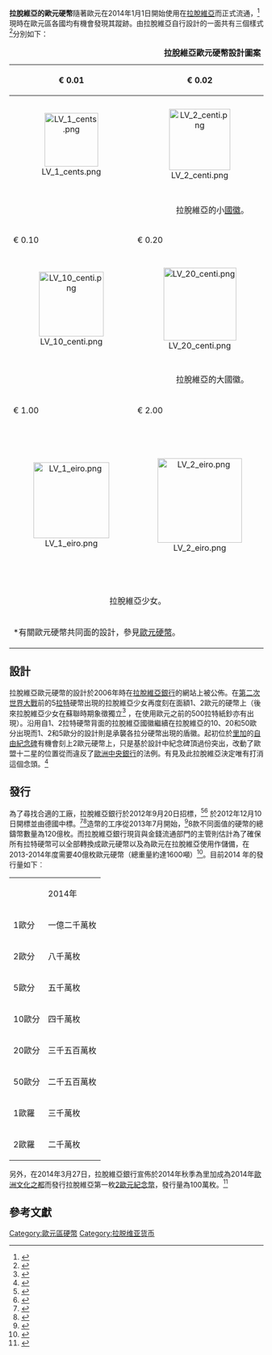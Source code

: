 '''拉脫維亞的歐元硬幣'''隨著歐元在2014年1月1日開始使用在[[拉脫維亞|拉脫維亞]]而正式流通，<ref>{{cite web|url=http://www.ec.europa.eu/economy_finance/euro/countries/latvia_en.htm|title=Latvia and the euro|publisher=[[歐盟委員會|歐盟委員會]]|date=2014-04-08|accessdate=2014-05-15|archive-date=2016-11-04|archive-url=https://web.archive.org/web/20161104160633/http://ec.europa.eu/economy_finance/euro/countries/latvia_en.htm}}</ref>現時在歐元區各國均有機會發現其蹤跡。由拉脫維亞自行設計的一面共有三個樣式<ref name="latbank">{{cite web| url=http://www.bank.lv/eng/main/all/sapinfo/coin_genesis/| title=The Origins of Euro Coins: Latvia| publisher=拉脫維亞銀行| accessdate=2014-05-15| deadurl=yes| archiveurl=https://web.archive.org/web/20090410183024/http://www.bank.lv/eng/main/all/sapinfo/coin_genesis/| archivedate=2009-04-10}}</ref>分別如下：
{| border="2" cellpadding="4" cellspacing="0" style="margin: 1em 1em 1em 0; border: 1px #aaa solid; border-collapse: collapse;font-size: 96%;" 
|+ '''拉脫維亞歐元硬幣設計圖案'''
|- style="background:#CCCCCC"
! € 0.01
! € 0.02
! € 0.05
|-
| <center>[[File:LV_1_cents.png|106px]]</center>
| <center>[[File:LV_2_centi.png|121px]]</center>
| <center>[[File:LV_5_centi.png|137px]]</center>
|- 
| colspan=3 | <center>拉脫維亞的小[[拉脫維亞國徽|國徽]]。</center>
|- style="background:#CCCCCC"
! € 0.10
! € 0.20
! € 0.50
|-
| <center>[[File:LV_10_centi.png|128px]]</center>
| <center>[[File:LV_20_centi.png|144px]]</center>
| <center>[[File:LV_50_centi.png|157px]]</center>
|- 
| colspan=3 | <center>拉脫維亞的大國徽。</center> 
|- style="background:#CCCCCC"
! € 1.00
! € 2.00
! 2歐羅幣緣
|- 
| <center>[[File:LV_1_eiro.png|150px]]</center>
| <center>[[File:LV_2_eiro.png|167px]]</center>
| style="border-bottom:1px solid white;" | [[File:2_eiro_LV_josta.jpg|200px]]<center>[[上帝保祐拉脫維亞|Dievs svētī Latviju]]<br><small>天佑拉脫維亞</small></center>
|- 
| colspan=2 | <center>拉脫維亞少女。</center>
| style="border-top:1px solid white;" |  
|-
| colspan=3 |*有關歐元硬幣共同面的設計，參見[[歐元硬幣|歐元硬幣]]。
|}

==設計==
拉脫維亞歐元硬幣的設計於2006年時在[[拉脫維亞銀行|拉脫維亞銀行]]的網站上被公佈。在[[第二次世界大戰|第二次世界大戰]]前的5[[拉脫維亞拉特|拉特]]硬幣出現的拉脫維亞少女再度刻在面額1、2歐元的硬幣上（後來拉脫維亞少女在蘇聯時期象徵獨立<ref>{{cite web |url=http://www.bank.lv/en/eu-and-euro/publications/pasakumi/the-third-rebirth-of-the-silver-5-lats-coin |title=The Third Rebirth of the Silver 5-Lats Coin |publisher=拉脫維亞銀行 |date=2012-11-01 |accessdate=2014-05-15 |deadurl=yes |archiveurl=https://web.archive.org/web/20140730083624/http://www.bank.lv/en/eu-and-euro/publications/pasakumi/the-third-rebirth-of-the-silver-5-lats-coin |archivedate=2014-07-30 }}</ref>
，在使用歐元之前的500拉特紙鈔亦有出現）。沿用自1、2拉特硬幣背面的拉脫維亞國徽繼續在拉脫維亞的10、20和50歐分出現而1、2和5歐分的設計則是承襲各拉分硬幣出現的盾徽。起初位於[[里加|里加]]的[[自由紀念碑|自由紀念碑]]有機會刻上2歐元硬幣上，只是基於設計中紀念碑頂過份突出，改動了歐盟十二星的位置從而違反了[[歐洲中央銀行|歐洲中央銀行]]的法例。有見及此拉脫維亞決定唯有打消這個念頭。<ref name="eiro.lv">{{cite web | url=http://www.eiro.lv/eng/the_euro/euro_banknotes__coins/latvian_euro_coins | title=Latvian Euro Coins | publisher=eiro.lv | accessdate=2014-05-15 | archive-date=2013-09-18 | archive-url=https://web.archive.org/web/20130918042121/http://www.eiro.lv/eng/the_euro/euro_banknotes__coins/latvian_euro_coins }}</ref>
==發行==
為了尋找合適的工廠，拉脫維亞銀行於2012年9月20日招標，<ref>{{cite web|url=http://www.today.lv/bank-of-latvia-announces-tender-to-mint-euro-coins-for-latvia/|title=Bank of Latvia Announces Tender to Mint Euro Coins for Latvia|publisher=Latvia Today|date=2012-09-27|accessdate=2014-05-15|deadurl=yes|archiveurl=https://web.archive.org/web/20131202233619/http://www.today.lv/bank-of-latvia-announces-tender-to-mint-euro-coins-for-latvia/|archivedate=2013-12-02}}</ref><ref>{{cite web|url=http://m.bank.lv/images/stories/iepirkumi/2012-111-G-E.pdf|title=Tender Regulation: On the Potential Production, Packaging and Delivery of the Latvian Euro Circulation Coins (Amended by Resolution of Minutes no.3 meeting)|format=PDF|publisher=拉脫維亞銀行|date=2012-11-20|accessdate=2014-05-15}}{{dead link|date=2017年12月 |bot=InternetArchiveBot |fix-attempted=yes }}</ref>
於2012年12月10日開標並由德國{{de-link|巴登-符騰堡鑄幣|Staatliche Münzen Baden-Württemberg}}中標。<ref>{{cite web|url=http://www.bank.lv/en/eu-and-euro/design-models-of-the-latvian-euro-coins|title=Design Models of the Latvian Euro Coins|accessdate=2014-05-15|publisher=拉脫維亞銀行|deadurl=yes|archiveurl=https://web.archive.org/web/20131222035733/http://www.bank.lv/en/eu-and-euro/design-models-of-the-latvian-euro-coins|archivedate=2013-12-22}}</ref><ref>{{cite web|url=http://financenet.tvnet.lv/zinas/446288-latvijas_eiro_monetas_kals_vacija_par_5306_miljoniem_eiro|title=Latvian euro coins Kal Germany for 5.306 million|language=|publisher=FinanceNet|date=2012-12-10|accessdate=2014-05-15|archive-date=2016-03-03|archive-url=https://web.archive.org/web/20160303185553/http://financenet.tvnet.lv/zinas/446288-latvijas_eiro_monetas_kals_vacija_par_5306_miljoniem_eiro}}</ref>造幣的工序從2013年7月開始，<ref>{{cite web|url=http://www.delfi.lv/bizness/eiro-ieviesana/vacija-sakta-latvijas-eiro-monetu-kalsana.d?id=43526603|title=Vācijā sākta Latvijas eiro monētu kalšana|date=2013-07-31|accessdate=2014-05-15|archive-date=2013-12-02|archive-url=https://web.archive.org/web/20131202230230/http://www.delfi.lv/bizness/eiro-ieviesana/vacija-sakta-latvijas-eiro-monetu-kalsana.d?id=43526603}}</ref>8款不同面值的硬幣的總鑄幣數量為120億枚。而拉脫維亞銀行現貨與金錢流通部門的主管則估計為了確保所有拉特硬幣可以全部轉換成歐元硬幣以及為歐元在拉脫維亞使用作儲備，在2013-2014年度需要40億枚歐元硬幣（總重量約達1600噸）<ref>{{cite web|url=http://www.bank.lv/en/for-media/press-releases/latvia-begins-minting-euro-coins/8650|title=Latvia begins minting euro coins|publisher=拉脫維亞銀行|date=2013-07-31|accessdate=2014-05-16|deadurl=yes|archiveurl=https://web.archive.org/web/20140419192522/http://www.bank.lv/en/for-media/press-releases/latvia-begins-minting-euro-coins/8650|archivedate=2014-04-19}}</ref>。目前2014<!--每-->年的發行量如下︰

<div style="text-align: center;">
{|class="wikitable" border="1"
|
! 2014年
|-
| 1歐分
| 一億二千萬枚
|-
| 2歐分
| 八千萬枚
|-
| 5歐分
| 五千萬枚
|-
| 10歐分
| 四千萬枚
|-
| 20歐分
| 三千五百萬枚
|-
| 50歐分
| 二千五百萬枚
|-
| 1歐羅
| 三千萬枚
|-
| 2歐羅
| 二千萬枚
|}</div>

另外，在2014年3月27日，拉脫維亞銀行宣佈於2014年秋季為里加成為2014年[[歐洲文化之都|歐洲文化之都]]而發行拉脫維亞第一枚[[2歐元紀念幣|2歐元紀念幣]]，發行量為100萬枚。<ref>{{cite web |url=http://www.bank.lv/en/for-media/press-releases/on-latvia-s-first-2€-coin-of-special-design/8931 |title=On Latvia's first 2€ coin of special design |publisher=拉脫維亞銀行 |date=2013-03-28 |accessdate=2014-05-15 |deadurl=yes |archiveurl=https://web.archive.org/web/20140517123013/http://www.bank.lv/en/for-media/press-releases/on-latvia-s-first-2%E2%82%AC-coin-of-special-design/8931 |archivedate=2014-05-17 }}</ref>

==參考文獻==
{{Reflist|25em}}

{{歐元硬幣選單}}
[[Category:歐元區硬幣|Category:歐元區硬幣]]
[[Category:拉脱维亚货币|Category:拉脱维亚货币]]